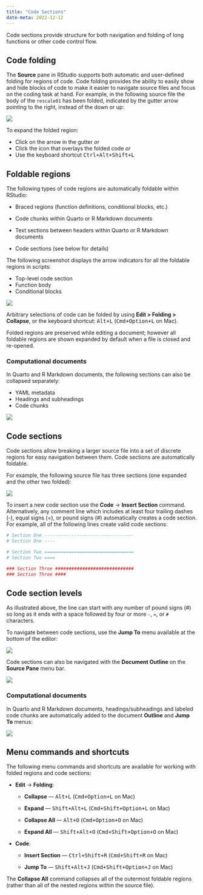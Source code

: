 ```yaml
---
title: "Code Sections"
date-meta: 2022-12-12
---
```


Code sections provide structure for both navigation and folding of long functions or other code control flow.

## Code folding

The **Source** pane in RStudio supports both automatic and user-defined folding for regions of code. Code folding provides the ability to easily show and hide blocks of code to make it easier to navigate source files and focus on the coding task at hand. For example, in the following source file the body of the `rescale01` has been folded, indicated by the gutter arrow pointing to the right, instead of the down or up:

![](images/rescale-function-collapse.png){fig-alt="A screenshot of a collapsed user-defined function."}

To expand the folded region:

- Click on the arrow in the gutter _or_  
- Click the icon that overlays the folded code _or_  
- Use the keyboard shortcut <kbd>Ctrl+Alt+Shift+L</kbd>  

## Foldable regions

The following types of code regions are automatically foldable within RStudio:

-   Braced regions (function definitions, conditional blocks, etc.)

-   Code chunks within Quarto or R Markdown documents

-   Text sections between headers within Quarto or R Markdown documents

-   Code sections (see below for details)

The following screenshot displays the arrow indicators for all the foldable regions in scripts:

-   Top-level code section
-   Function body
-   Conditional blocks

![](images/rescale-function-labeled.png){fig-alt="A diagram of foldable sections including the code section, function body, and conditional blocks."}

Arbitrary selections of code can be folded by using **Edit \> Folding \> Collapse**, or the keyboard shortcut: <kbd>Alt+L</kbd> (<kbd>Cmd+Option+L</kbd> on Mac).

Folded regions are preserved while editing a document; however all foldable regions are shown expanded by default when a file is closed and re-opened.

### Computational documents

In Quarto and R Markdown documents, the following sections can also be collapsed separately:

-   YAML metadata
-   Headings and subheadings
-   Code chunks

![](images/quarto-folding.png){fig-alt="A Quarto document, highlighting the sections that can be collapsed including the YAML, section headings, and code chunks."}

## Code sections

Code sections allow breaking a larger source file into a set of discrete regions for easy navigation between them. Code sections are automatically foldable.

For example, the following source file has three sections (one expanded and the other two folded):

![](images/plot-examples.png){fig-alt="A screenshot of an example .R file with 2 folded regions and one expanded region."}

To insert a new code section use the **Code** -\> **Insert Section** command. Alternatively, any comment line which includes at least four trailing dashes (-), equal signs (=), or pound signs (#) automatically creates a code section. For example, all of the following lines create valid code sections:

```r
# Section One ---------------------------------
# Section One ----

# Section Two =================================
# Section Two ====

### Section Three ############################# 
### Section Three ####
```

::: {callout-tip}

## Code section levels

As illustrated above, the line can start with any number of pound signs (#) so long as it ends with a space followed by four or more `-`, `=`, or `#` characters.

:::

To navigate between code sections, use the **Jump To** menu available at the bottom of the editor:

![](images/plot-examples-navigation.png){fig-alt="A screenshot of the Jump To Menu, which is at the bottom left of the Source Pane."}

Code sections can also be navigated with the **Document Outline** on the **Source Pane** menu bar.

![](images/plot-examples-outline.png){fig-alt="A screenshot of a .R file with code sections that can be navigated via the Document Outline"}

### Computational documents

In Quarto and R Markdown documents, headings/subheadings and labeled code chunks are automatically added to the document **Outline** and **Jump To** menus:

![](images/quarto-sections.png){fig-alt="A screenshot of a Quarto document with the Outline and Jump To menus expanded for navigating the document headings and code chunks."}


## Menu commands and shortcuts

The following menu commands and shortcuts are available for working with folded regions and code sections:

-   **Edit** -\> **Folding**:

    -   **Collapse** --- <kbd>Alt+L</kbd> (<kbd>Cmd+Option+L</kbd> on Mac)

    -   **Expand** --- <kbd> Shift+Alt+L</kbd> (<kbd>Cmd+Shift+Option+L</kbd> on Mac)

    -   **Collapse All** --- <kbd>Alt+O</kbd> (<kbd>Cmd+Option+O</kbd> on Mac)

    -   **Expand All** --- <kbd>Shift+Alt+O</kbd> (<kbd>Cmd+Shift+Option+O</kbd> on Mac)

-   **Code**:

    -   **Insert Section** --- <kbd>Ctrl+Shift+R</kbd> (<kbd>Cmd+Shift+R</kbd> on Mac)

    -   **Jump To** --- <kbd>Shift+Alt+J</kbd> (<kbd>Cmd+Shift+Option+J</kbd> on Mac)

::: {callout-tip}

The **Collapse All** command collapses all of the outermost foldable regions (rather than all of the nested regions within the source file).

:::

